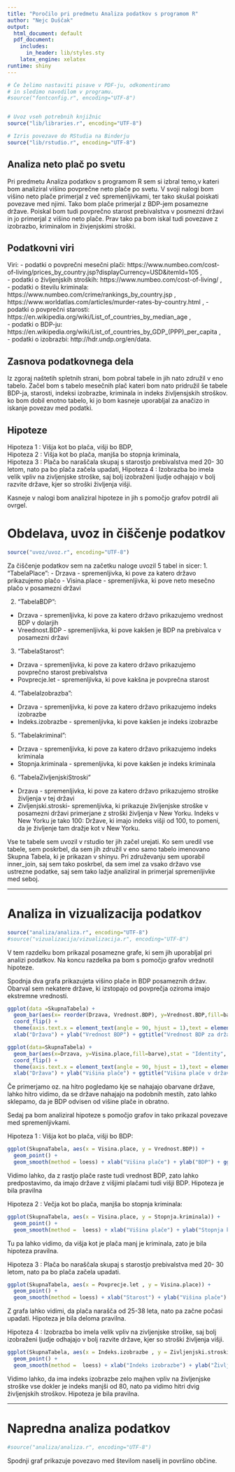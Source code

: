 ```yaml
---
title: "Poročilo pri predmetu Analiza podatkov s programom R"
author: "Nejc Duščak"
output:
  html_document: default
  pdf_document:
    includes:
      in_header: lib/styles.sty
    latex_engine: xelatex
runtime: shiny
---
```


```r
# Če želimo nastaviti pisave v PDF-ju, odkomentiramo
# in sledimo navodilom v programu.
#source("fontconfig.r", encoding="UTF-8")


# Uvoz vseh potrebnih knjižnic
source("lib/libraries.r", encoding="UTF-8")
```

```r
# Izris povezave do RStudia na Binderju
source("lib/rstudio.r", encoding="UTF-8")
```

##  Analiza neto plač po svetu

Pri predmetu Analiza podatkov s programom R sem si izbral temo,v kateri bom analiziral višino
povprečne neto plače po svetu. V svoji nalogi bom višino neto plače primerjal z več spremenljivkami, ter tako skušal poiskati povezave med njimi. Tako bom plače primerjal z BDP-jem posamezne države. Poiskal bom tudi povprečno starost prebivalstva v posmezni državi in jo primerjal z višino neto plače. Prav tako pa bom iskal tudi povezave z izobrazbo, kriminalom in živjenjskimi stroški.
  

## Podatkovni viri

Viri:
  - podatki o povprečni mesečni plači:
      https://www.numbeo.com/cost-of-living/prices_by_country.jsp?displayCurrency=USD&itemId=105 ,  
  - podatki o življenjskih stroških:
      https://www.numbeo.com/cost-of-living/ ,  
  - podatki o številu kriminala:
      https://www.numbeo.com/crime/rankings_by_country.jsp ,  
      https://www.worldatlas.com/articles/murder-rates-by-country.html  , 
  - podatki o povprečni starosti:
      https://en.wikipedia.org/wiki/List_of_countries_by_median_age ,  
  - podatki o BDP-ju:
      https://en.wikipedia.org/wiki/List_of_countries_by_GDP_(PPP)_per_capita ,   
  - podatki o izobrazbi:
      http://hdr.undp.org/en/data.
      
## Zasnova podatkovnega dela

Iz zgoraj naštetih spletnih strani, bom pobral tabele in jih nato združil v eno tabelo. Začel bom s tabelo mesečnih plač kateri bom nato pridružil še tabele BDP-ja, starosti, indeksi izobrazbe, kriminala in indeks življensjskih stroškov. ko bom dobil enotno tabelo, ki jo bom kasneje uporabljal za anačizo in iskanje povezav med podatki.

## Hipoteze

Hipoteza 1 : Višja kot bo plača, višji bo BDP,  
Hipoteza 2 : Višja kot bo plača, manjša bo stopnja kriminala,  
Hipoteza 3 : Plača bo naraščala skupaj s starostjo prebivalstva med 20- 30 letom, nato pa bo plača začela upadati,
Hipoteza 4 : Izobrazba bo imela velik vpliv na zivljenjske stroške, saj bolj izobraženi ljudje odhajajo v bolj razvite države, kjer so stroški življenja višji.  

Kasneje v nalogi bom analiziral hipoteze in jih s pomočjo grafov potrdil ali ovrgel.

# Obdelava, uvoz in čiščenje podatkov

```r
source("uvoz/uvoz.r", encoding="UTF-8")
```

Za čiščenje podatkov sem na začetku naloge uvozil 5 tabel in sicer:
1. "TabelaPlace":
 - Drzava - spremenljivka, ki pove za katero državo prikazujemo plačo
 - Visina.place - spremenljivka, ki pove neto mesečno plačo v posamezni državi

2. "TabelaBDP":
 - Drzava - spremenljivka,  ki pove za katero državo prikazujemo vrednost BDP v dolarjih
 - Vreednost.BDP - spremenljivka, ki pove kakšen je BDP na prebivalca v posamezni državi
 
3. "TabelaStarost":
 - Drzava - spremenljivka,  ki pove za katero državo prikazujemo povprečno starost prebivalstva
 - Povprecje.let - spremenljivka, ki pove kakšna je povprečna starost
 
4. "TabelaIzobrazba":
 - Drzava - spremenljivka,  ki pove za katero državo prikazujemo indeks izobrazbe
 - Indeks.izobrazbe - spremenljivka, ki pove kakšen je indeks izobrazbe
 
5. "Tabelakriminal":
 - Drzava - spremenljivka,  ki pove za katero državo prikazujemo indeks kriminala
 - Stopnja.kriminala - spremenljivka, ki pove kakšen je indeks kriminala
 
6. "TabelaZivljenjskiStroski"
 - Drzava - spremenljivka,  ki pove za katero državo prikazujemo stroške življenja v tej državi
 - Zivljenjski.stroski- spremenljivka, ki prikazuje življenjske stroške v posamezni državi primerjane z stroški življenja v New Yorku. Indeks v New Yorku je tako 100: Države, ki imajo indeks višji od 100, to pomeni, da je življenje tam dražje kot v New Yorku.
 
Vse te tabele sem uvozil v rstudio ter jih začel urejati. Ko sem uredil vse tabele, sem poskrbel, da sem jih združil v eno samo tabelo imenovano Skupna Tabela, ki je prikazan v shinyu. Pri združevanju sem uporabil inner_join, saj sem tako poskrbel, da sem imel za vsako državo vse ustrezne podatke, saj sem tako lažje analiziral in primerjal spremenljivke med seboj.



***

# Analiza in vizualizacija podatkov

```r
source("analiza/analiza.r", encoding="UTF-8")
#source("vizualizacija/vizualizacija.r", encoding="UTF-8")
```
V tem razdelku bom prikazal posamezne grafe, ki sem jih uporabljal pri analizi podatkov. Na koncu razdelka pa bom s pomočjo grafov vrednotil hipoteze.

Spodnja dva grafa prikazujeta višino plače in BDP posameznih držav. Obarval sem nekatere države, ki izstopajo od povprečja oziroma imajo ekstremne vrednosti.

```r
ggplot(data =SkupnaTabela) +
  geom_bar(aes(x= reorder(Drzava, Vrednost.BDP), y=Vrednost.BDP,fill=barve),stat = "Identity", show.legend = F)+
  coord_flip() +
  theme(axis.text.x = element_text(angle = 90, hjust = 1),text = element_text(size=7)) +
  xlab("Država") + ylab("Vrednost BDP") + ggtitle("Vrednost BDP za države po svetu")
```

```r
ggplot(data=SkupnaTabela) + 
  geom_bar(aes(x=Drzava, y=Visina.place,fill=barve),stat = "Identity", show.legend = F)+
  coord_flip() +
  theme(axis.text.x = element_text(angle = 90, hjust = 1),text = element_text(size=7)) +
  xlab("Država") + ylab("Višina plače") + ggtitle("Višina plače v državah po svetu")
```
Če primerjamo oz. na hitro pogledamo kje se nahajajo obarvane države, lahko hitro vidimo, da se države nahajajo na podobnih mestih, zato lahko sklepamo, da je BDP odvisen od višine plače in obratno.

Sedaj pa bom analiziral hipoteze s pomočjo grafov in tako prikazal povezave med spremenljivkami.

Hipoteza 1 : Višja kot bo plača, višji bo BDP:
```r
ggplot(SkupnaTabela, aes(x = Visina.place, y = Vrednost.BDP)) +
  geom_point() +
  geom_smooth(method = loess) + xlab("Višina plače") + ylab("BDP") + ggtitle("Povezava med višino plače in vrenostjo BDP")
```
Vidimo lahko, da z rastjo plače raste tudi vrednost BDP, zato lahko predpostavimo, da imajo države z višjimi plačami tudi višji BDP. Hipoteza je bila pravilna

Hipoteza 2 : Večja kot bo plača, manjša bo stopnja kriminala:
```r
ggplot(SkupnaTabela, aes(x = Visina.place, y = Stopnja.kriminala)) +
  geom_point() +
  geom_smooth(method =  loess) + xlab("Višina plače") + ylab("Stopnja kriminala") + ggtitle("Povezava med višino plače in stopnjo kriminala")
```
Tu pa lahko vidimo, da višja kot je plača manj je kriminala, zato je bila hipoteza pravilna.

Hipoteza 3 : Plača bo naraščala skupaj s starostjo prebivalstva med 20- 30 letom, nato pa bo plača začela upadati.
```r
ggplot(SkupnaTabela, aes(x = Povprecje.let , y = Visina.place)) +
  geom_point() +
  geom_smooth(method = loess) + xlab("Starost") + ylab("Višina plače") + ggtitle("Povezava med višino plače in starostjo prebivalstva")
```
Z grafa lahko vidimi, da plača narašča od 25-38 leta, nato pa začne počasi upadati. Hipoteza je bila deloma pravilna.

Hipoteza 4 : Izobrazba bo imela velik vpliv na zivljenjske stroške, saj bolj izobraženi ljudje odhajajo v bolj razvite države, kjer so stroški življenja višji.
```r
ggplot(SkupnaTabela, aes(x = Indeks.izobrazbe , y = Zivljenjski.stroski )) +
  geom_point() +
  geom_smooth(method =  loess) + xlab("Indeks izobrazbe") + ylab("Življenjski stroški") + ggtitle("Povezava med izobrazbo in življenjskimi stroški")
```
Vidimo lahko, da ima indeks izobrazbe zelo majhen vpliv na življenjske stroške vse dokler je indeks manjši od 80, nato pa vidimo hitri dvig življenjskih stroškov. Hipoteza je bila pravilna.


***

# Napredna analiza podatkov

```r
#source("analiza/analiza.r", encoding="UTF-8")
```

Spodnji graf prikazuje povezavo med številom naselij in površino občine.

```r

```


